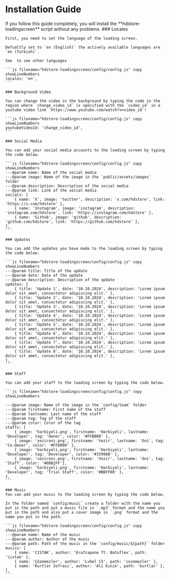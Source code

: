 
# Installation Guide

<Cards>
    <Cards.Card
        title="HDStore Tebex"
        href="https://hdstore.tebex.io/"
        arrow
    />
    <Cards.Card
        title="HDStore Loadingscreen"
        href="https://hdstore.tebex.io/package/6494195"
        arrow
    />
    <Cards.Card
        title="Support Discord"
        href="https://discord.gg/hdstore"
        arrow
    />
</Cards>

<Callout type='info'>
    If you follow this guide completely, you will install the **hdstore-loadingscreen** script without any problems.
</Callout>

<Steps>
    ### Locales

    First, you need to set the language of the loading screen.

    Defualtly set to `en (English)` the actively available languages are `en (Turkish)`.

    See  to see other languages

    ```js filename="hdstore-loadingscreen/config/config.js" copy showLineNumbers
    locales: 'en',
    ```

    ### Background Video

    You can change the video in the background by typing the code in the region where `change_video_id` is specified with the `video_id` in a youtube video link `https://www.youtube.com/watch?v=video_id`!

    ```js filename="hdstore-loadingscreen/config/config.js" copy showLineNumbers
    youtubeVideoId: 'change_video_id',
    ```

    ### Social Media

    You can add your social media accounts to the loading screen by typing the code below.

    ```js filename="hdstore-loadingscreen/config/config.js" copy showLineNumbers
    ---@param name: Name of the social media
    ---@param image: Name of the image in the `public/assets/images` folder
    ---@param description: Description of the social media
    ---@param link: Link of the social media
    socials: [
        { name: 'X', image: 'twitter', description: 'x.com/hdstore', link: 'https://x.com/hdstore' },
        { name: 'Instagram', image: 'instagram', description: 'instagram.com/hdstore', link: 'https://instagram.com/hdstore' },
        { name: 'Github', image: 'github', description: 'github.com/hdstore', link: 'https://github.com/hdstore' },
    ],
    ```

    ### Updates

    You can add the updates you have made to the loading screen by typing the code below.

    ```js filename="hdstore-loadingscreen/config/config.js" copy showLineNumbers
    ---@param title: Title of the update
    ---@param date: Date of the update
    ---@param description: Description of the update
    updates: [
        { title: 'Update 1', date: '10.10.2024', description: 'Lorem ipsum dolor sit amet, consectetur adipiscing elit.' },
        { title: 'Update 2', date: '10.10.2024', description: 'Lorem ipsum dolor sit amet, consectetur adipiscing elit.' },
        { title: 'Update 3', date: '10.10.2024', description: 'Lorem ipsum dolor sit amet, consectetur adipiscing elit.' },
        { title: 'Update 4', date: '10.10.2024', description: 'Lorem ipsum dolor sit amet, consectetur adipiscing elit.' },
        { title: 'Update 5', date: '10.10.2024', description: 'Lorem ipsum dolor sit amet, consectetur adipiscing elit.' },
        { title: 'Update 6', date: '10.10.2024', description: 'Lorem ipsum dolor sit amet, consectetur adipiscing elit.' },
        { title: 'Update 7', date: '10.10.2024', description: 'Lorem ipsum dolor sit amet, consectetur adipiscing elit.' },
        { title: 'Update 8', date: '10.10.2024', description: 'Lorem ipsum dolor sit amet, consectetur adipiscing elit.' },
    ],
    ```

    ### Staff

    You can add your staff to the loading screen by typing the code below.

    ```js filename="hdstore-loadingscreen/config/config.js" copy showLineNumbers

    ---@param image: Name of the image in the `config/team` folder
    ---@param firstname: First name of the staff
    ---@param lastname: Last name of the staff
    ---@param tag: Tag of the staff
    ---@param color: Color of the tag
    staffs: [
        { image: 'harbiyeli.png', firstname: 'Harbiyeli', lastname: 'Developer', tag: 'Owner', color: '#FFBB00' },
        { image: 'vezironi.png', firstname: 'Vezir', lastname: 'Oni', tag: 'Co-Owner', color: '#FF0000' },
        { image: 'harbiyeli.png', firstname: 'Harbiyeli', lastname: 'Developer', tag: 'Developer', color: '#15996B' },
        { image: 'vezironi.png', firstname: 'Vezir', lastname: 'Oni', tag: 'Staff', color: '#00B2FF'},
        { image: 'harbiyeli.png', firstname: 'Harbiyeli', lastname: 'Developer', tag: 'Trial Staff', color: '#BBFF00' },
    ],
    ```

    ### Music 
    You can add your music to the loading screen by typing the code below.

    In the folder named `config/music` create a folder with the name you put in the path and put a music file in `.mp3` format and the name you put in the path and also put a cover image in `.png` format and the name you put in the path.

    ```js filename="hdstore-loadingscreen/config/config.js" copy showLineNumbers
    ---@param name: Name of the music
    ---@param author: Author of the music
    ---@param path: Path of the music in the `config/music/${path}` folder
    musics: [
        { name: 'CISTAK', author: 'Era7capone ft. Batuflex', path: 'cistak' },
        { name: 'Çözemezler', author: 'Lvbel C5', path: 'cozemezler' },
        { name: 'Kurtlar Sofrası', author: 'Ali Kınık', path: 'kurtlar' },
    ],
    ```
</Steps>